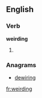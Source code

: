 ==English==

===Verb===
'''weirding'''

# {{present participle of|[[weird]]}}

===Anagrams===
* [[dewiring#English|dewiring]]

[[fr:weirding]]